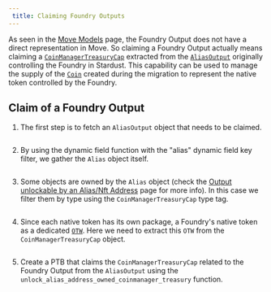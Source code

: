 ```yaml
---
 title: Claiming Foundry Outputs
---
```


As seen in the [Move Models](../move-models) page, the Foundry Output does not have a direct representation in Move. So claiming a Foundry Output actually means claiming a [`CoinManagerTreasuryCap`](../../../references/framework/iota-framework/coin_manager.mdx#resource-coinmanagertreasurycap) extracted from the [`AliasOutput`](../../../references/framework/stardust/alias_output#resource-aliasoutput) originally controlling the Foundry in Stardust. This capability can be used to manage the supply of the [`Coin`](../../../references/framework/iota-framework/coin.mdx#resource-coin) created during the migration to represent the native token controlled by the Foundry.
  
## Claim of a Foundry Output

1. The first step is to fetch an `AliasOutput` object that needs to be claimed.

<Tabs groupId="code-language">
<TabItem value="rust" label="Rust">

```rust file=<rootDir>/docs/examples/rust/stardust/foundry-output-claim.rs#L60-L74
```

</TabItem>
<TabItem value="typescript"  label="TypeScript">

</TabItem>
</Tabs>


2. By using the dynamic field function with the "alias" dynamic field key filter, we gather the `Alias` object itself.

<Tabs groupId="code-language">
<TabItem value="rust" label="Rust">

```rust file=<rootDir>/docs/examples/rust/stardust/foundry-output-claim.rs#L76-L89
```

</TabItem>
<TabItem value="typescript"  label="TypeScript">

</TabItem>
</Tabs>

3. Some objects are owned by the `Alias` object (check the [Output unlockable by an Alias/Nft Address](address-unlock-condition.mdx) page for more info). In this case we filter them by type using the `CoinManagerTreasuryCap` type tag.

<Tabs groupId="code-language">
<TabItem value="rust" label="Rust">

```rust file=<rootDir>/docs/examples/rust/stardust/foundry-output-claim.rs#L91-L131
```

</TabItem>
<TabItem value="typescript"  label="TypeScript">

</TabItem>
</Tabs>

4. Since each native token has its own package, a Foundry's native token as a dedicated [`OTW`](../../iota-101/iota-move-concepts/one-time-witness.mdx). Here we need to extract this `OTW` from the `CoinManagerTreasuryCap` object.

<Tabs groupId="code-language">
<TabItem value="rust" label="Rust">

```rust file=<rootDir>/docs/examples/rust/stardust/foundry-output-claim.rs#L133-L142
```

</TabItem>
<TabItem value="typescript"  label="TypeScript">

</TabItem>
</Tabs>

5. Create a PTB that claims the `CoinManagerTreasuryCap` related to the Foundry Output from the `AliasOutput` using the `unlock_alias_address_owned_coinmanager_treasury` function.


<Tabs groupId="code-language">
<TabItem value="rust" label="Rust">

```rust file=<rootDir>/docs/examples/rust/stardust/foundry-output-claim.rs#L144-L215
```

</TabItem>
<TabItem value="typescript"  label="TypeScript">

</TabItem>
</Tabs>